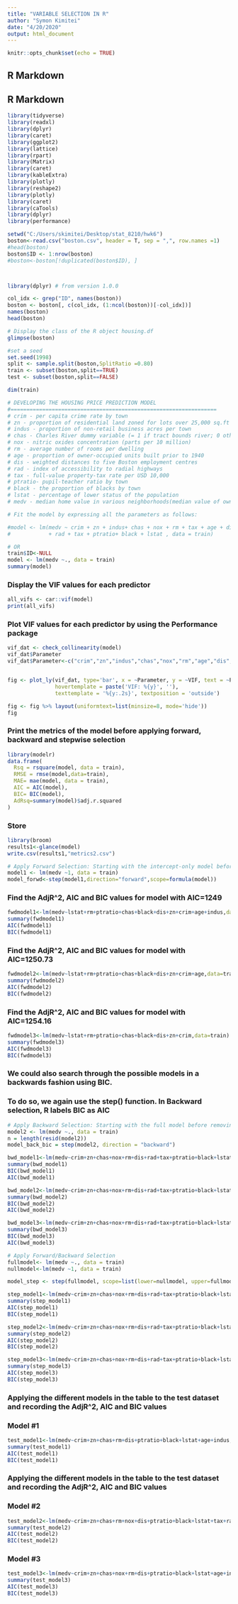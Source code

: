 ---
title: "VARIABLE SELECTION IN R"
author: "Symon Kimitei"
date: "4/20/2020"
output: html_document
---

```{r setup, include=FALSE}
knitr::opts_chunk$set(echo = TRUE)
```

## R Markdown
## R Markdown

```{r}
library(tidyverse)
library(readxl)
library(dplyr)
library(caret)
library(ggplot2)
library(lattice)
library(rpart)
library(Matrix)
library(caret)
library(kableExtra)
library(plotly)
library(reshape2)
library(plotly)
library(caret)
library(caTools)
library(dplyr)
library(performance)
```



```{r}
setwd("C:/Users/skimitei/Desktop/stat_8210/hwk6")
boston<-read.csv("boston.csv", header = T, sep = ",", row.names =1)
#head(boston)
boston$ID <- 1:nrow(boston)
#boston<-boston[!duplicated(boston$ID), ]



library(dplyr) # from version 1.0.0 

col_idx <- grep("ID", names(boston))
boston <- boston[, c(col_idx, (1:ncol(boston))[-col_idx])]
names(boston)
head(boston)


```

```{r}
# Display the class of the R object housing.df
glimpse(boston)
```



```{r}
#set a seed 
set.seed(1998)
split <- sample.split(boston,SplitRatio =0.80)
train <- subset(boston,split==TRUE)
test <- subset(boston,split==FALSE)

dim(train)
```



```{r}
# DEVELOPING THE HOUSING PRICE PREDICTION MODEL
#=================================================================
# crim - per capita crime rate by town
# zn - proportion of residential land zoned for lots over 25,000 sq.ft
# indus - proportion of non-retail business acres per town
# chas - Charles River dummy variable (= 1 if tract bounds river; 0 otherwise)
# nox - nitric oxides concentration (parts per 10 million)
# rm - average number of rooms per dwelling
# age - proportion of owner-occupied units built prior to 1940
# dis - weighted distances to five Boston employment centres
# rad - index of accessibility to radial highways
# tax - full-value property-tax rate per USD 10,000
# ptratio- pupil-teacher ratio by town
# black - the proportion of blacks by town
# lstat - percentage of lower status of the population
# medv - median home value in various neighborhoods(median value of owner-occupied homes in USD 1000â€™s)

# Fit the model by expressing all the parameters as follows:

#model <- lm(medv ~ crim + zn + indus+ chas + nox + rm + tax + age + dis 
#            + rad + tax + ptratio+ black + lstat , data = train)

# OR
train$ID<-NULL
model <- lm(medv ~., data = train)
summary(model)
```

### Display the VIF values for each predictor
```{r}
all_vifs <- car::vif(model)
print(all_vifs)
```



### Plot VIF values for each predictor by using the Performance package

```{r}

vif_dat <- check_collinearity(model)
vif_dat$Parameter
vif_dat$Parameter<-c("crim","zn","indus","chas","nox","rm","age","dis","rad","tax","ptratio","black","lstat")


fig <- plot_ly(vif_dat, type='bar', x = ~Parameter, y = ~VIF, text = ~Parameter, name="",
               hovertemplate = paste('VIF: %{y}', ''),
               texttemplate = '%{y:.2s}', textposition = 'outside')

fig <- fig %>% layout(uniformtext=list(minsize=8, mode='hide'))
fig
```


### Print the metrics of the model before applying forward, backward and stepwise selection
```{r}

library(modelr)
data.frame(
  Rsq = rsquare(model, data = train),
  RMSE = rmse(model,data=train),
  MAE= mae(model, data = train),
  AIC = AIC(model),
  BIC= BIC(model),
  AdRsq=summary(model)$adj.r.squared
)


```

### Store 

```{r}
library(broom)
results1<-glance(model)
write.csv(results1,"metrics2.csv")
```



```{r}
# Apply Forward Selection: Starting with the intercept-only model before adding predictors to the model and evaluating their usefulness 
model1 <- lm(medv ~1, data = train)
model_forwd<-step(model1,direction="forward",scope=formula(model))

```

### Find the AdjR^2, AIC and BIC values for model with AIC=1249
```{r}
fwdmodel1<-lm(medv~lstat+rm+ptratio+chas+black+dis+zn+crim+age+indus,data=train)
summary(fwdmodel1)
AIC(fwdmodel1)
BIC(fwdmodel1)

```

### Find the AdjR^2, AIC and BIC values for model with AIC=1250.73

```{r}
fwdmodel2<-lm(medv~lstat+rm+ptratio+chas+black+dis+zn+crim+age,data=train)
summary(fwdmodel2)
AIC(fwdmodel2)
BIC(fwdmodel2)
```


### Find the AdjR^2, AIC and BIC values for model with AIC=1254.16

```{r}
fwdmodel3<-lm(medv~lstat+rm+ptratio+chas+black+dis+zn+crim,data=train)
summary(fwdmodel3)
AIC(fwdmodel3)
BIC(fwdmodel3)
```


### We could also search through the possible models in a backwards fashion using BIC. 
### To do so, we again use the step() function. In Backward selection, R labels BIC as AIC

```{r}

# Apply Backward Selection: Starting with the full model before removing some of the predictors that are not useful. 
model2 <- lm(medv ~., data = train)
n = length(resid(model2))
model_back_bic = step(model2, direction = "backward")
```


```{r}
bwd_model1<-lm(medv~crim+zn+chas+nox+rm+dis+rad+tax+ptratio+black+lstat,data=train)
summary(bwd_model1)
BIC(bwd_model1)
AIC(bwd_model1)
```


```{r}
bwd_model2<-lm(medv~crim+zn+chas+nox+rm+dis+rad+tax+ptratio+black+lstat+age,data=train)
summary(bwd_model2)
BIC(bwd_model2)
AIC(bwd_model2)
```



```{r}
bwd_model3<-lm(medv~crim+zn+chas+nox+rm+dis+rad+tax+ptratio+black+lstat+age+indus,data=train)
summary(bwd_model3)
BIC(bwd_model3)
AIC(bwd_model3)
```


```{r}
# Apply Forward/Backward Selection
fullmodel<- lm(medv ~., data = train)
nullmodel<-lm(medv ~1, data = train)

model_step <- step(fullmodel, scope=list(lower=nullmodel, upper=fullmodel), direction='both')
```



```{r}
step_model1<-lm(medv~crim+zn+chas+nox+rm+dis+rad+tax+ptratio+black+lstat,data=train)
summary(step_model1)
AIC(step_model1)
BIC(step_model1)
```




```{r}
step_model2<-lm(medv~crim+zn+chas+nox+rm+dis+rad+tax+ptratio+black+lstat+age,data=train)
summary(step_model2)
AIC(step_model2)
BIC(step_model2)
```


```{r}
step_model3<-lm(medv~crim+zn+chas+nox+rm+dis+rad+tax+ptratio+black+lstat+age+indus,data=train)
summary(step_model3)
AIC(step_model3)
BIC(step_model3)
```


### Applying the different models in the table to the test dataset and recording the AdjR^2, AIC and BIC values
### Model #1
```{r}
test_model1<-lm(medv~crim+zn+chas+rm+dis+ptratio+black+lstat+age+indus,data=test)
summary(test_model1)
AIC(test_model1)
BIC(test_model1)
```




### Applying the different models in the table to the test dataset and recording the AdjR^2, AIC and BIC values
### Model #2
```{r}
test_model2<-lm(medv~crim+zn+chas+rm+nox+dis+ptratio+black+lstat+tax+rad,data=test)
summary(test_model2)
AIC(test_model2)
BIC(test_model2)
```

### Model #3
```{r}
test_model3<-lm(medv~crim+zn+chas+nox+rm+dis+ptratio+black+lstat+age+indus+tax,data=test)
summary(test_model3)
AIC(test_model3)
BIC(test_model3)
```